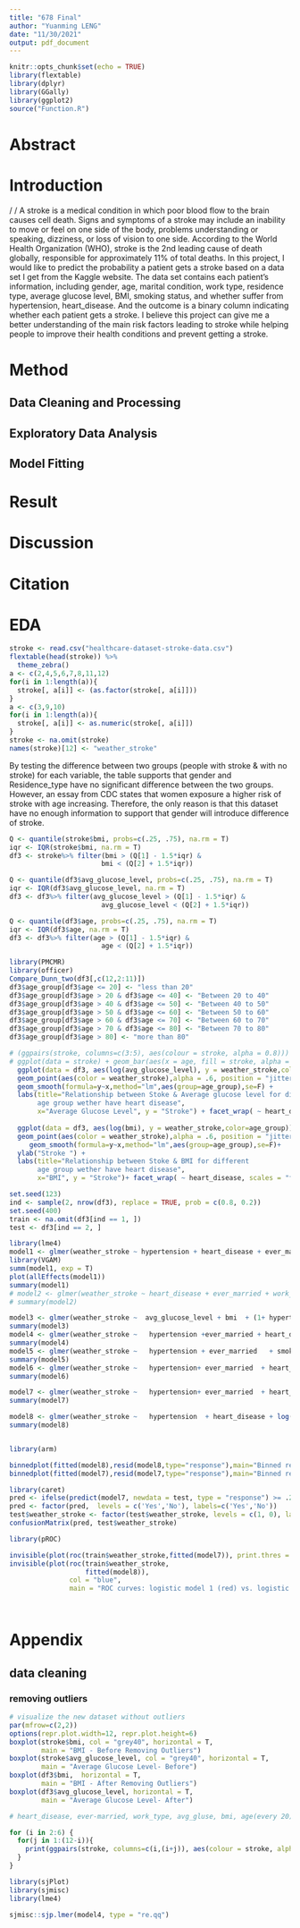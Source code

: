 ```yaml
---
title: "678 Final"
author: "Yuanming LENG"
date: "11/30/2021"
output: pdf_document
---
```


```r
knitr::opts_chunk$set(echo = TRUE)
library(flextable)
library(dplyr)
library(GGally)
library(ggplot2)
source("Function.R")
```

# Abstract
# Introduction
/
/
A stroke is a medical condition in which poor blood flow to the brain causes cell death. Signs and symptoms of a stroke may include an inability to move or feel on one side of the body, problems understanding or speaking, dizziness, or loss of vision to one side. According to the World Health Organization (WHO), stroke is the 2nd leading cause of death globally, responsible for approximately 11% of total deaths.
In this project, I would like to predict the probability a patient gets a stroke based on a data set I get from the Kaggle website. The data set contains each patient's information, including gender, age, marital condition, work type, residence type, average glucose level, BMI, smoking status, and whether suffer from hypertension, heart_disease. And the outcome is a binary column indicating whether each patient gets a stroke.
I believe this project can give me a better understanding of the main risk factors leading to stroke while helping people to improve their health conditions and prevent getting a stroke.

# Method
## Data Cleaning and Processing



## Exploratory Data Analysis
## Model Fitting
# Result
# Discussion
# Citation
# EDA

```r
stroke <- read.csv("healthcare-dataset-stroke-data.csv")
flextable(head(stroke)) %>%
  theme_zebra()
a <- c(2,4,5,6,7,8,11,12)
for(i in 1:length(a)){
  stroke[, a[i]] <- (as.factor(stroke[, a[i]]))
}
a <- c(3,9,10)
for(i in 1:length(a)){
  stroke[, a[i]] <- as.numeric(stroke[, a[i]])
}
stroke <- na.omit(stroke)
names(stroke)[12] <- "weather_stroke"

```

By testing the difference between two groups (people with stroke & with no stroke) for each variable, the table supports that gender and Residence_type have no significant difference between the two groups. However, an essay from CDC states that women exposure a higher risk of stroke with age increasing. Therefore, the only reason is that this dataset have no enough information to support that gender will introduce difference of stroke. 

```r
Q <- quantile(stroke$bmi, probs=c(.25, .75), na.rm = T)
iqr <- IQR(stroke$bmi, na.rm = T)
df3 <- stroke%>% filter(bmi > (Q[1] - 1.5*iqr) & 
                       bmi < (Q[2] + 1.5*iqr))  

Q <- quantile(df3$avg_glucose_level, probs=c(.25, .75), na.rm = T)
iqr <- IQR(df3$avg_glucose_level, na.rm = T)
df3 <- df3%>% filter(avg_glucose_level > (Q[1] - 1.5*iqr) & 
                       avg_glucose_level < (Q[2] + 1.5*iqr)) 

Q <- quantile(df3$age, probs=c(.25, .75), na.rm = T)
iqr <- IQR(df3$age, na.rm = T)
df3 <- df3%>% filter(age > (Q[1] - 1.5*iqr) & 
                       age < (Q[2] + 1.5*iqr)) 

library(PMCMR)
library(officer)
Compare_Dunn_two(df3[,c(12,2:11)])
df3$age_group[df3$age <= 20] <- "less than 20"
df3$age_group[df3$age > 20 & df3$age <= 40] <- "Between 20 to 40"
df3$age_group[df3$age > 40 & df3$age <= 50] <- "Between 40 to 50"
df3$age_group[df3$age > 50 & df3$age <= 60] <- "Between 50 to 60"
df3$age_group[df3$age > 60 & df3$age <= 70] <- "Between 60 to 70"
df3$age_group[df3$age > 70 & df3$age <= 80] <- "Between 70 to 80"
df3$age_group[df3$age > 80] <- "more than 80"

```

```r
# (ggpairs(stroke, columns=c(3:5), aes(colour = stroke, alpha = 0.8)))
# ggplot(data = stroke) + geom_bar(aes(x = age, fill = stroke, alpha = 0.8), width = 1) + facet_grid(heart_disease~ hypertension) 
  ggplot(data = df3, aes(log(avg_glucose_level), y = weather_stroke,color=age_group)) +
  geom_point(aes(color = weather_stroke),alpha = .6, position = "jitter") +
  geom_smooth(formula=y~x,method="lm",aes(group=age_group),se=F) +
  labs(title="Relationship between Stoke & Average glucose level for different 
       age group wether have heart disease",
       x="Average Glucose Level", y = "Stroke") + facet_wrap( ~ heart_disease)
  
  ggplot(data = df3, aes(log(bmi), y = weather_stroke,color=age_group)) +
  geom_point(aes(color = weather_stroke),alpha = .6, position = "jitter", show.legend = F) +
     geom_smooth(formula=y~x,method="lm",aes(group=age_group),se=F)+
  ylab("Stroke ") +
  labs(title="Relationship between Stoke & BMI for different 
       age group wether have heart disease",
       x="BMI", y = "Stroke")+ facet_wrap( ~ heart_disease, scales = "free")
```


```r
set.seed(123)
ind <- sample(2, nrow(df3), replace = TRUE, prob = c(0.8, 0.2))
set.seed(400)
train <- na.omit(df3[ind == 1, ])
test <- df3[ind == 2, ]

library(lme4)
model1 <- glmer(weather_stroke ~ hypertension + heart_disease + ever_married + work_type + avg_glucose_level + bmi + smoking_status + (1|age_group), family = binomial(link = "logit"), data = df3) 
library(VGAM)
summ(model1, exp = T)
plot(allEffects(model1))
summary(model1)
# model2 <- glmer(weather_stroke ~ heart_disease + ever_married + work_type + avg_glucose_level + bmi + smoking_status + (1+hypertension  |age_group), family = binomial(link = "logit"), data = df3) 
# summary(model2)

model3 <- glmer(weather_stroke ~  avg_glucose_level + bmi  + (1+ hypertension+ heart_disease+ ever_married + work_type+ smoking_status|age_group) , family = binomial(link = "logit"), data = train) 
summary(model3)
model4 <- glmer(weather_stroke ~   hypertension +ever_married + heart_disease   + smoking_status + (1 + log(avg_glucose_level) + log(bmi)|age_group), family = binomial(link = "logit"), data = train)
summary(model4)
model5 <- glmer(weather_stroke ~   hypertension + ever_married   + smoking_status + (-1 + log(avg_glucose_level) + log(bmi)|age_group) + (1|heart_disease), family = binomial(link = "logit"), data = train)
summary(model5)
model6 <- glmer(weather_stroke ~   hypertension+ ever_married  + heart_disease+ smoking_status + (-1 + log(avg_glucose_level) + log(bmi)|age_group) , family = binomial(link = "logit"), data = train)
summary(model6)

model7 <- glmer(weather_stroke ~   hypertension+ ever_married  + heart_disease + (-1 + log(avg_glucose_level) + log(bmi)|age_group) , family = binomial(link = "logit"), data = train)
summary(model7)

model8 <- glmer(weather_stroke ~   hypertension  + heart_disease + log(avg_glucose_level)+ (-1  + log(bmi)|age_group) , family = binomial(link = "logit"), data = train)
summary(model8)

```

```r



```

```r
library(arm)

binnedplot(fitted(model8),resid(model8,type="response"),main="Binned residual plot for model6")
binnedplot(fitted(model7),resid(model7,type="response"),main="Binned residual plot for model6")

```


```r
library(caret)
pred <- ifelse(predict(model7, newdata = test, type = "response") >= .2, "Yes", "No")
pred <- factor(pred,  levels = c('Yes','No'), labels=c('Yes','No'))
test$weather_stroke <- factor(test$weather_stroke, levels = c(1, 0), labels=c('Yes','No'))
confusionMatrix(pred, test$weather_stroke)

```

```r
library(pROC)

invisible(plot(roc(train$weather_stroke,fitted(model7)), print.thres = c(.1, .5), col = "red", main = "ROC curves: logistic model 7 (red) vs. logistic model 2 (blue)" ,print.auc = T))
invisible(plot(roc(train$weather_stroke,
                   fitted(model8)),
               col = "blue", 
               main = "ROC curves: logistic model 1 (red) vs. logistic model 2 (blue)",print.auc = T, add = T))




```






# Appendix

## data cleaning

### removing outliers

```r
# visualize the new dataset without outliers
par(mfrow=c(2,2))
options(repr.plot.width=12, repr.plot.height=6)
boxplot(stroke$bmi, col = "grey40", horizontal = T, 
        main = "BMI - Before Removing Outliers")
boxplot(stroke$avg_glucose_level, col = "grey40", horizontal = T, 
        main = "Average Glucose Level- Before")
boxplot(df3$bmi,  horizontal = T, 
        main = "BMI - After Removing Outliers")
boxplot(df3$avg_glucose_level, horizontal = T, 
        main = "Average Glucose Level- After")
```

```r
# heart_disease, ever-married, work_type, avg_gluse, bmi, age(every 20), age:married

for (i in 2:6) {
  for(j in 1:(12-i)){
    print(ggpairs(stroke, columns=c(i,(i+j)), aes(colour = stroke, alpha = 0.8)))
  }
}

```

```r
library(sjPlot)
library(sjmisc)
library(lme4)

sjmisc::sjp.lmer(model4, type = "re.qq")
```

